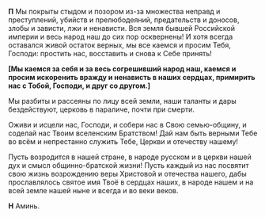 **П** Мы покрыты стыдом и позором из-за множества неправд и преступлений, убийств и прелюбодеяний, предательств и доносов, злобы и зависти, лжи и ненависти. Вся земля бывшей Российской империи и весь народ наш до сих пор осквернены! И хотя всегда оставался живой остаток верных, мы все каемся и просим Тебя, Господи: простить нас, восставить и снова к Себе принять!

**[**Мы каемся за себя и за весь согрешивший народ наш, каемся и просим искоренить вражду и ненависть в наших сердцах, примирить нас с Тобой, Господи, и друг со другом.**]**

Мы разбиты и рассеяны по лицу всей земли, наши таланты и дары бездействуют, церковь в параличе, почти при смерти.

Оживи и исцели нас, Господи, и собери нас в Свою семью-общину, и соделай нас Твоим вселенским Братством! Дай нам быть верными Тебе во всём и непрестанно служить Тебе, Церкви и отечеству нашему!

Пусть возродится в нашей стране, в народе русском и в церкви нашей дух и смысл общинно-братской жизни! Пусть каждый из нас посвятит свою жизнь возрождению веры Христовой и отечества нашего, дабы прославлялось святое имя Твоё в сердцах наших, в народе нашем и на всей земле нашей ныне и всегда и во веки веков.

**Н** Аминь.
